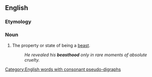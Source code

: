 ==English==

===Etymology===
{{suffix|beast|hood|lang=en}}

===Noun===
{{en-noun|-|s}}

# The property or state of being a [[beast]].
#: ''He revealed his '''beasthood''' only in rare moments of absolute cruelty.''

[[Category:English words with consonant pseudo-digraphs]]
